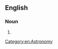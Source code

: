 ==English==

===Noun===
{{en-noun|head=[[periodical]] [[comet]]}}

#{{alternative form of|periodic comet|lang=en}}

[[Category:en:Astronomy]]
